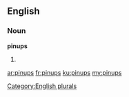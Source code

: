 ==English==

===Noun===
'''pinups'''

# {{plural of|pinup}}

[[Category:English plurals]]

[[ar:pinups]]
[[fr:pinups]]
[[ku:pinups]]
[[my:pinups]]